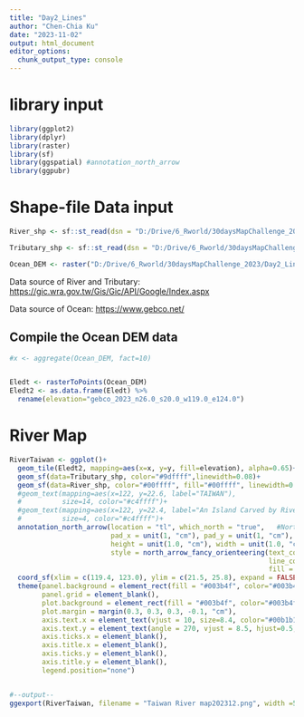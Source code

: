 ```yaml
---
title: "Day2_Lines"
author: "Chen-Chia Ku"
date: "2023-11-02"
output: html_document
editor_options: 
  chunk_output_type: console
---
```


# library input

```r
library(ggplot2)
library(dplyr)
library(raster)
library(sf)
library(ggspatial) #annotation_north_arrow
library(ggpubr)

```

# Shape-file Data input

```r
River_shp <- sf::st_read(dsn = "D:/Drive/6_Rworld/30daysMapChallenge_2023/Day2_Lines/MainRiver", layer="riverpoly")

Tributary_shp <- sf::st_read(dsn = "D:/Drive/6_Rworld/30daysMapChallenge_2023/Day2_Lines/Tributary", layer="riverlin")

Ocean_DEM <- raster("D:/Drive/6_Rworld/30daysMapChallenge_2023/Day2_Lines/TaiwanOcean/gebco_2023_n26.0_s20.0_w119.0_e124.0.tif")

```

Data source of River and Tributary: <https://gic.wra.gov.tw/Gis/Gic/API/Google/Index.aspx>

Data source of Ocean: <https://www.gebco.net/>

## Compile the Ocean DEM data

```r
#x <- aggregate(Ocean_DEM, fact=10)


Eledt <- rasterToPoints(Ocean_DEM)
Eledt2 <- as.data.frame(Eledt) %>%
  rename(elevation="gebco_2023_n26.0_s20.0_w119.0_e124.0")


```

# River Map

```r

RiverTaiwan <- ggplot()+
  geom_tile(Eledt2, mapping=aes(x=x, y=y, fill=elevation), alpha=0.65)+
  geom_sf(data=Tributary_shp, color="#9dffff",linewidth=0.08)+
  geom_sf(data=River_shp, color="#00ffff", fill="#00ffff", linewidth=0.15)+
  #geom_text(mapping=aes(x=122, y=22.6, label="TAIWAN"), 
  #          size=14, color="#c4ffff")+
  #geom_text(mapping=aes(x=122, y=22.4, label="An Island Carved by Rivers"), 
  #          size=4, color="#c4ffff")+
  annotation_north_arrow(location = "tl", which_north = "true",   #North
                         pad_x = unit(1, "cm"), pad_y = unit(1, "cm"), 
                         height = unit(1.0, "cm"), width = unit(1.0, "cm") , 
                         style = north_arrow_fancy_orienteering(text_col = '#00b1b1', 
                                                                line_col = '#00b1b1',
                                                                fill = '#00b1b1'))+
  coord_sf(xlim = c(119.4, 123.0), ylim = c(21.5, 25.8), expand = FALSE, crs=4326)+
  theme(panel.background = element_rect(fill = "#003b4f", color="#003b4f"), 
        panel.grid = element_blank(), 
        plot.background = element_rect(fill = "#003b4f", color="#003b4f"),
        plot.margin = margin(0.3, 0.3, 0.3, -0.1, "cm"),
        axis.text.x = element_text(vjust = 10, size=8.4, color="#00b1b1"),
        axis.text.y = element_text(angle = 270, vjust = 8.5, hjust=0.5, size=8, color="#00b1b1"),
        axis.ticks.x = element_blank(),
        axis.title.x = element_blank(),
        axis.ticks.y = element_blank(),
        axis.title.y = element_blank(),
        legend.position="none")


#--output--
ggexport(RiverTaiwan, filename = "Taiwan River map202312.png", width =5000, height =6670, res =900 )
  

```
